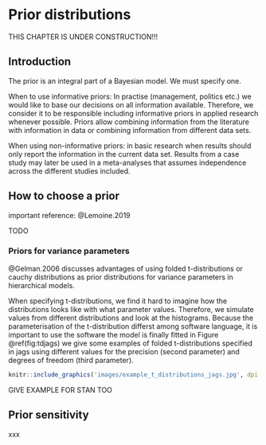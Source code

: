 
# Prior distributions {#priors}

THIS CHAPTER IS UNDER CONSTRUCTION!!! 

## Introduction

The prior is an integral part of a Bayesian model. We must specify one.  

When to use informative priors: In practise (management, politics etc.) we would like to base our decisions on all information available. Therefore, we consider it to be responsible including informative priors in applied research whenever possible. Priors allow combining information from the literature with information in data or combining information from different data sets.

When using non-informative priors: in basic research when results should only report the information in the current data set. Results from a case study may later be used in a meta-analyses that assumes independence across the different studies included. 


## How to choose a prior {#choosepriors}
<!-- Tabelle von Fränzi (CourseIII_glm_glmmm/course2018/presentations_handouts/presentations) -->

important reference: @Lemoine.2019

TODO

### Priors for variance parameters

@Gelman.2006 discusses advantages of using folded t-distributions or cauchy distributions as prior distributions for variance parameters in hierarchical models. 

When specifying t-distributions, we find it hard to imagine how the distributions looks like with what parameter values. Therefore, we simulate values from different distributions and look at the histograms. Because the parameterisation of the t-distribution differst among software language, it is important to use the software the model is finally fitted in Figure \@ref(fig:tdjags) we give some examples of folded t-distributions specified in jags using different values for the precision (second parameter) and degrees of freedom (third parameter).  

```r
knitr::include_graphics('images/example_t_distributions_jags.jpg', dpi = 150)
```


GIVE EXAMPLE FOR STAN TOO

## Prior sensitivity
xxx



